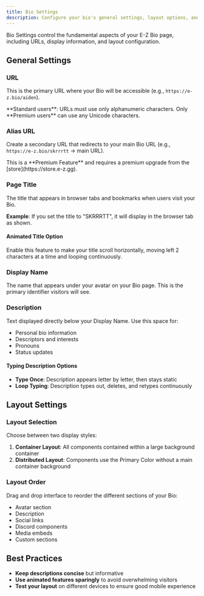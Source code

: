 ```yaml
---
title: Bio Settings
description: Configure your bio's general settings, layout options, and display preferences
---
```


Bio Settings control the fundamental aspects of your E-Z Bio page, including URLs, display information, and layout configuration.

## General Settings

### URL

This is the primary URL where your Bio will be accessible (e.g., `https://e-z.bio/aiden`).

<Callout type="info">
  **Standard users**: URLs must use only alphanumeric characters. Only **Premium
  users** can use any Unicode characters.
</Callout>

### Alias URL

Create a secondary URL that redirects to your main Bio URL (e.g., `https://e-z.bio/skrrrtt` → main URL).

<Callout type="warn">
  This is a **Premium Feature** and requires a premium upgrade from the
  [store](https://store.e-z.gg).
</Callout>

### Page Title

The title that appears in browser tabs and bookmarks when users visit your Bio.

**Example**: If you set the title to "SKRRRTT", it will display in the browser tab as shown.

#### Animated Title Option

Enable this feature to make your title scroll horizontally, moving left 2 characters at a time and looping continuously.

### Display Name

The name that appears under your avatar on your Bio page. This is the primary identifier visitors will see.

### Description

Text displayed directly below your Display Name. Use this space for:

- Personal bio information
- Descriptors and interests
- Pronouns
- Status updates

#### Typing Description Options

- **Type Once**: Description appears letter by letter, then stays static
- **Loop Typing**: Description types out, deletes, and retypes continuously

## Layout Settings

### Layout Selection

Choose between two display styles:

1. **Container Layout**: All components contained within a large background container
2. **Distributed Layout**: Components use the Primary Color without a main container background

### Layout Order

Drag and drop interface to reorder the different sections of your Bio:

- Avatar section
- Description
- Social links
- Discord components
- Media embeds
- Custom sections

## Best Practices

- **Keep descriptions concise** but informative
- **Use animated features sparingly** to avoid overwhelming visitors
- **Test your layout** on different devices to ensure good mobile experience
